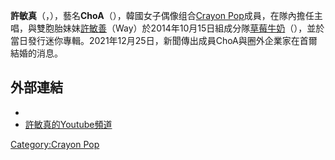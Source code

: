 {{blpunsourced|time=2016-04-08}}
{{藝人
|姓名 = 超娥
|類型 = 女歌手
|圖片 = 크레용팝(Crayon Pop) 도시 꼬마들의 행복한 축제 티브로드 원음방송 08.jpg
|圖片尺寸 = 
|圖片簡介 = 
|本名 = 許敏真
|外文名 = 허민진
|外文=ko
|羅馬拼音 = Heo Min Jin
|英文名 = ChoA
|暱稱 = 超娥
|國籍 = {{KOR}}
|出生日期 = {{birth date and age|1990|7|12}}
|出生地點 = {{KOR}}[[首爾|首爾]][[江東區_(首爾)|江東區]]{{link-ko|明逸洞|명일동}}
|職業 = [[歌手|歌手]]、[[演員|演員]]、[[主持人|主持人]]、[[舞者|舞者]]、[[YouTuber|YouTuber]]
|語言 = [[韓語|韓語]]、[[英語|英語]]、[[漢語|漢語]]、[[日語|日語]]
|教育程度 =  首爾藝術大學(休學中)
|宗教 = 
|音樂類型 = [[韓國流行音樂|K-pop]]、[[Disco|Disco]]、[[Trot|Trot]]
|出身地 = {{KOR}}[[首尔|首尔]]
|出道作 = 《[[Bing_Bing|Bing Bing]]》
|出道日期 = 2012年7月19日
|代表作 = 《[[Bing_Bing|Bing Bing]]》<br>《[[Saturday_Night|Saturday Night]]》<br>《[[Bar_Bar_Bar|Bar Bar Bar]]》<br>《니가 미워》（中文：你好討厭）<br>《OK》
|活躍年代 = 2012年至今
|唱片公司 = {{ubl|[[Mnet媒體|CJ E&M Music]]|[[索尼音樂娛樂|索尼音樂娛樂]]}}
|經紀公司 =  {{ubl|[[Chrome_Entertainment|Chrome Entertainment]]（[[韓國|韓國]]）|[[波麗佳音|波麗佳音]]（[[日本|日本]]）}}
|網站 =
|相關團體 = [[Crayon_Pop|Crayon Pop]]<br>[[草莓牛奶_(雙人組合)|草莓牛奶]]
|獎項 = 
}}

'''許敏真'''（{{lang-ko| 허민진}}，{{bd|1990年|7月12日||}}），藝名'''ChoA'''（{{lang|ko|초아}}），韓國女子偶像组合[[Crayon_Pop|Crayon Pop]]成員，在隊內擔任主唱，與雙胞胎妹妹[[許敏善|許敏善]]（Way）於2014年10月15日組成分隊[[草莓牛奶_(雙人組合)|草莓牛奶]]（{{lang-ko| 딸기우유}}），並於當日發行迷你專輯。2021年12月25日，新聞傳出成員ChoA與圈外企業家在首爾結婚的消息。

== 外部連結 ==
*{{instagram|minjinchoa}}
*[https://www.youtube.com/channel/UCg8U-ZpbO8V4kpAlZjqtVqg 許敏真的Youtube頻道]

{{korea-bio-stub}}
[[Category:Crayon_Pop|Category:Crayon Pop]]
